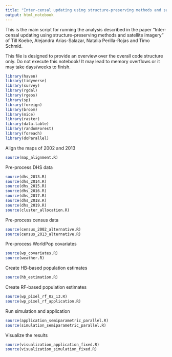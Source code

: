 ```yaml
---
title: "Inter-censal updating using structure-preserving methods and satellite imagery"
output: html_notebook
---
```


This is the main script for running the analysis described in the paper "Inter-censal updating using structure-preserving methods and satellite imagery" of Till Koebe, Alejandra Arias-Salazar, Natalia Perilla-Rojas and Timo Schmid.

This file is designed to provide an overview over the overall code structure only. Do not execute this notebook! It may lead to memory overflows or it may take days/weeks to finish.

```r
library(haven)
library(tidyverse)
library(survey)
library(rgdal)
library(rgeos)
library(sp)
library(foreign)
library(broom)
library(mice)
library(raster)
library(data.table)
library(randomForest)
library(foreach)
library(doParallel)
```

Align the maps of 2002 and 2013

```r
source(map_alignment.R)
```

Pre-process DHS data

```r
source(dhs_2013.R)
source(dhs_2014.R)
source(dhs_2015.R)
source(dhs_2016.R)
source(dhs_2017.R)
source(dhs_2018.R)
source(dhs_2019.R)
source(cluster_allocation.R)
```

Pre-process census data

```r
source(census_2002_alternative.R)
source(census_2013_alternative.R)
```

Pre-process WorldPop covariates

```r
source(wp_covariates.R)
source(weather.R)
```

Create HB-based population estimates

```r
source(hb_estimation.R)
```

Create RF-based population estimates

```r
source(wp_pixel_rf_02_13.R)
source(wp_pixel_rf_application.R)
```

Run simulation and application

```r
source(application_semiparametric_parallel.R)
source(simulation_semiparametric_parallel.R)
```

Visualize the results

```r
source(visualization_application_fixed.R)
source(visualization_simulation_fixed.R)
```

